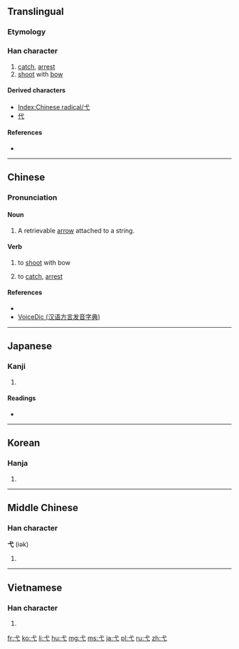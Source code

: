 {{also|戈}}
==Translingual==
{{stroke order|type=animate}}

===Etymology===
{{Han etyl}}
{{liushu|p}}

===Han character===
{{Han char|rn=56|rad=弋|as=00|sn=3|four=4300<sub>0</sub>|canj=戈心 (IP)}}

# [[catch]], [[arrest]]
# [[shoot]] with [[bow]]

====Derived characters====
* [[Index:Chinese radical/弋]]
* [[代]]

====References====
* {{Han ref|kx=0355.010|dkj=09656|dj=0670.160|hdz=10557.230|uh=5F0B|ud=24331|bh=A47C|bd=42108}}

----

==Chinese==
{{zh-hanzi-box|[[弋]]}}

===Pronunciation===
{{zh-pron
|m=yì
|c=jik6
|h=pfs=yi̍t
|mn=i̍k
|w=
|mc=y
|oc=y
|ma=|ma2=
|cat=v
}}

====Noun====
{{zh-noun|ts|pin=yì|pint=yi4|rs=弋00}}

# {{label|cmn|archaic}} A retrievable [[arrow]] attached to a string.

====Verb====
{{zh-verb|ts|pin=yì|pint=yi4|rs=弋00}}

# {{label|cmn|archaic}} to [[shoot]] with bow
# {{label|cmn|archaic}} to [[catch]], [[arrest]]

====References====
* {{cite web
| url = http://www.unicode.org/cgi-bin/GetUnihanData.pl?codepoint=5F0B
| title = Unihan data for U+5F0B
}}
*[http://cn.voicedic.com/ VoiceDic (汉语方言发音字典)]

----

==Japanese==

===Kanji===
{{ja-kanji|grade=|rs=弋00}}

# {{defn|lang=ja|sort=弋00}}

====Readings====
* {{ja-readings|on=[[よく]] (yoku)|kun=[[いぐるみ]] (igurumi)}}

----

==Korean==

===Hanja===
{{ko-hanja|hangeul=익|eumhun=|rv=ik|mr=ik|y=ik}}

# {{defn|lang=ko|sort=弋00}}

----

==Middle Chinese==

===Han character===
'''弋''' (iək)

# {{defn|lang=ltc}}

----

==Vietnamese==

===Han character===
{{vi-readings|rs=弋00| hanviet = [[dặc]], [[dác]], [[dạc]], [[nhác]], [[nhấc]], [[rạc]], [[giặc]], [[nhắc]]}}

# {{defn|lang=vi|sort=弋00}}

[[Category:CJKV radicals| ]]

[[fr:弋]]
[[ko:弋]]
[[li:弋]]
[[hu:弋]]
[[mg:弋]]
[[ms:弋]]
[[ja:弋]]
[[pl:弋]]
[[ru:弋]]
[[zh:弋]]